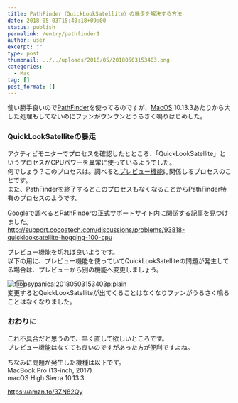 ```yaml
---
title: PathFinder（QuickLookSatellite）の暴走を解決する方法
date: 2018-05-03T15:40:18+09:00
status: publish
permalink: /entry/pathfinder1
author: user
excerpt: ""
type: post
thumbnail: ../../uploads/2018/05/20180503153403.png
categories:
  - Mac
tag: []
post_format: []
---
```


使い勝手良いので[PathFinder](https://cocoatech.com/)を使ってるのですが、[MacOS](http://d.hatena.ne.jp/keyword/MacOS) 10.13.3あたりから大した処理もしてないのにファンがウンウンとうるさく鳴りはじめした。

### QuickLookSatelliteの暴走

アクティビモニターでプロセスを確認したとところ、「QuickLookSatellite」というプロセスがCPUパワーを異常に使っているようでした。  
何でしょう？このプロセスは。調べると[プレビュー機能](http://d.hatena.ne.jp/keyword/%A5%D7%A5%EC%A5%D3%A5%E5%A1%BC%B5%A1%C7%BD)に関係しるプロセスのことです。  
また、PathFinderを終了するとこのプロセスもなくなることからPathFinder特有のプロセスのようです。

[Google](http://d.hatena.ne.jp/keyword/Google)で調べるとPathFinderの正式サポートサイト内に関係する記事を見つけました。  
http://support.cocoatech.com/discussions/problems/93818-quicklooksatellite-hogging-100-cpu

プレビュー機能を切れば良いようです。  
以下の用に、プレビュー機能を使っていてQuickLookSatelliteの問題が発生してる場合は、プレビューから別の機能へ変更しましょう。

![f:id:psypanica:20180503153403p:plain](https://cdn-ak.f.st-hatena.com/images/fotolife/p/psypanica/20180503/20180503153403.png "f:id:psypanica:20180503153403p:plain")  
変更するとQuickLookSatelliteが出てくることはなくなりファンがうるさく鳴ることはなくなりました。

### おわりに

これ不具合だと思うので、早く直して欲しいところです。  
プレビュー機能はなくても良いのですがあった方が便利ですよね。

ちなみに問題が発生した機種は以下です。  
MacBook Pro (13-inch, 2017)  
macOS High Sierra 10.13.3

https://amzn.to/3ZN82Qy




